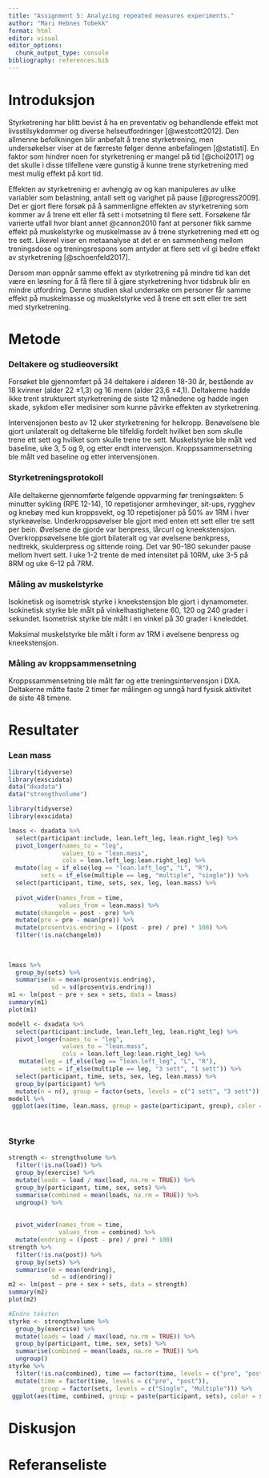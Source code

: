 ```yaml
---
title: "Assignment 5: Analyzing repeated measures experiments."
author: "Mari Hebnes Tobekk"
format: html
editor: visual
editor_options: 
  chunk_output_type: console
bibliography: references.bib
---
```


# Introduksjon

Styrketrening har blitt bevist å ha en preventativ og behandlende effekt mot livsstilsykdommer og diverse helseutfordringer [@westcott2012]. Den allmenne befolkningen blir anbefalt å trene styrketrening, men undersøkelser viser at de færreste følger denne anbefalingen [@statisti]. En faktor som hindrer noen for styrketrening er mangel på tid [@choi2017] og det skulle i disse tilfellene være gunstig å kunne trene styrketrening med mest mulig effekt på kort tid.

Effekten av styrketrening er avhengig av og kan manipuleres av ulike variabler som belastning, antall sett og varighet på pause [@progress2009]. Det er gjort flere forsøk på å sammenligne effekten av styrketrening som kommer av å trene ett eller få sett i motsetning til flere sett. Forsøkene får varierte utfall hvor blant annet @cannon2010 fant at personer fikk samme effekt på muskelstyrke og muskelmasse av å trene styrketrening med ett og tre sett. Likevel viser en metaanalyse at det er en sammenheng mellom treningsdose og treningsrespons som antyder at flere sett vil gi bedre effekt av styrketrening [@schoenfeld2017].

Dersom man oppnår samme effekt av styrketrening på mindre tid kan det være en løsning for å få flere til å gjøre styrketrening hvor tidsbruk blir en mindre utfordring. Denne studien skal undersøke om personer får samme effekt på muskelmasse og muskelstyrke ved å trene ett sett eller tre sett med styrketrening.

# Metode

### Deltakere og studieoversikt

Forsøket ble gjennomført på 34 deltakere i alderen 18-30 år, bestående av 18 kvinner (alder 22 ±1,3) og 16 menn (alder 23,6 ±4,1). Deltakerne hadde ikke trent strukturert styrketrening de siste 12 månedene og hadde ingen skade, sykdom eller medisiner som kunne påvirke effekten av styrketrening.

Intervensjonen besto av 12 uker styrketrening for helkropp. Benøvelsene ble gjort unilateralt og deltakerne ble tilfeldig fordelt hvilket ben som skulle trene ett sett og hvilket som skulle trene tre sett. Muskelstyrke ble målt ved baseline, uke 3, 5 og 9, og etter endt intervensjon. Kroppssammensetning ble målt ved baseline og etter intervensjonen.

### Styrketreningsprotokoll

Alle deltakerne gjennomførte følgende oppvarming før treningsøkten: 5 minutter sykling (RPE 12-14), 10 repetisjoner armhevinger, sit-ups, rygghev og knebøy med kun kroppsvekt, og 10 repetisjoner på 50% av 1RM i hver styrkeøvelse. Underkroppsøvelser ble gjort med enten ett sett eller tre sett per bein. Øvelsene de gjorde var benpress, lårcurl og kneekstensjon. Overkroppsøvelsene ble gjort bilateralt og var øvelsene benkpress, nedtrekk, skulderpress og sittende roing. Det var 90-180 sekunder pause mellom hvert sett. I uke 1-2 trente de med intensitet på 10RM, uke 3-5 på 8RM og uke 6-12 på 7RM.

### Måling av muskelstyrke

Isokinetisk og isometrisk styrke i kneekstensjon ble gjort i dynamometer. Isokinetisk styrke ble målt på vinkelhastighetene 60, 120 og 240 grader i sekundet. Isometrisk styrke ble målt i en vinkel på 30 grader i kneleddet.

Maksimal muskelstyrke ble målt i form av 1RM i øvelsene benpress og kneekstensjon.

### Måling av kroppsammensetning

Kroppssammensetning ble målt før og ette treningsintervensjon i DXA. Deltakerne måtte faste 2 timer før målingen og unngå hard fysisk aktivitet de siste 48 timene.

# Resultater

### Lean mass

```r
library(tidyverse)
library(exscidata)
data("dxadata") 
data("strengthvolume")
```

```r
library(tidyverse)
library(exscidata)

lmass <- dxadata %>%
  select(participant:include, lean.left_leg, lean.right_leg) %>%
  pivot_longer(names_to = "leg", 
               values_to = "lean.mass", 
               cols = lean.left_leg:lean.right_leg) %>%
  mutate(leg = if_else(leg == "lean.left_leg", "L", "R"), 
         sets = if_else(multiple == leg, "multiple", "single")) %>%
  select(participant, time, sets, sex, leg, lean.mass) %>%
  
  pivot_wider(names_from = time,
              values_from = lean.mass) %>%
  mutate(changelm = post - pre) %>%
  mutate(pre = pre - mean(pre)) %>% 
  mutate(prosentvis.endring = ((post - pre) / pre) * 100) %>%
  filter(!is.na(changelm)) 
  
 
  
lmass %>%   
  group_by(sets) %>%
  summarise(m = mean(prosentvis.endring),
            sd = sd(prosentvis.endring)) 
m1 <- lm(post ~ pre + sex + sets, data = lmass)
summary(m1)
plot(m1)
```

```r
 
modell <- dxadata %>%
  select(participant:include, lean.left_leg, lean.right_leg) %>%
  pivot_longer(names_to = "leg", 
               values_to = "lean.mass", 
               cols = lean.left_leg:lean.right_leg) %>%
   mutate(leg = if_else(leg == "lean.left_leg", "L", "R"), 
         sets = if_else(multiple == leg, "3 sett", "1 sett")) %>%
  select(participant, time, sets, sex, leg, lean.mass) %>%
  group_by(participant) %>%
  mutate(n = n(), group = factor(sets, levels = c("1 sett", "3 sett")), time = factor(time, levels = c("pre", "post")))
modell %>%
 ggplot(aes(time, lean.mass, group = paste(participant, group), color = group)) + geom_line() + theme_bw()

  
```

### Styrke

```r
strength <- strengthvolume %>%
  filter(!is.na(load)) %>%
  group_by(exercise) %>%
  mutate(loads = load / max(load, na.rm = TRUE)) %>%
  group_by(participant, time, sex, sets) %>%
  summarise(combined = mean(loads, na.rm = TRUE)) %>%
  ungroup() %>%
  
  
  pivot_wider(names_from = time,
              values_from = combined) %>%
  mutate(endring = ((post - pre) / pre) * 100) 
strength %>%    
  filter(!is.na(post)) %>%
  group_by(sets) %>%
  summarise(m = mean(endring),
            sd = sd(endring)) 
m2 <- lm(post ~ pre + sex + sets, data = strength)
summary(m2)
plot(m2)

```

```r
#Endre teksten 
styrke <- strengthvolume %>%
  group_by(exercise) %>%
  mutate(loads = load / max(load, na.rm = TRUE)) %>%
  group_by(participant, time, sex, sets) %>%
  summarise(combined = mean(loads, na.rm = TRUE)) %>%
  ungroup() 
styrke %>%
  filter(!is.na(combined), time == factor(time, levels = c("pre", "post"))) %>%
  mutate(time = factor(time, levels = c("pre", "post")),
         group = factor(sets, levels = c("Single", "Multiple"))) %>%
 ggplot(aes(time, combined, group = paste(participant, sets), color = sets)) + geom_line() + theme_bw()
```

# Diskusjon

# Referanseliste
